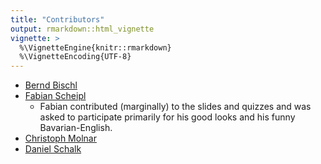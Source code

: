 ```yaml
---
title: "Contributors"
output: rmarkdown::html_vignette
vignette: >
  %\VignetteEngine{knitr::rmarkdown}
  %\VignetteEncoding{UTF-8}
---
```


-   [Bernd Bischl](https://www.compstat.statistik.uni-muenchen.de/people/bischl/)
-   [Fabian Scheipl](https://www.biostat.statistik.uni-muenchen.de/personen/mitarbeiter/scheipl/index.html)
    - Fabian contributed (marginally) to the slides and quizzes and was asked to participate primarily for his good looks and his funny Bavarian-English.
-   [Christoph Molnar](https://www.compstat.statistik.uni-muenchen.de/people/molnar)
-   [Daniel Schalk](https://www.compstat.statistik.uni-muenchen.de/people/schalk)
